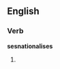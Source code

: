 ==English==

===Verb===
'''sesnationalises'''

# {{British}} {{third-person singular of|[[sensationalise]]}}